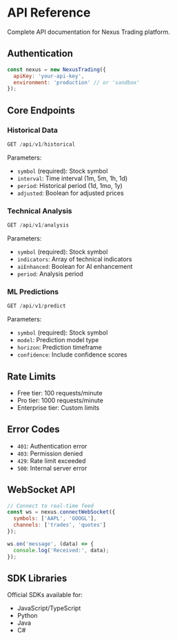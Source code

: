 # API Reference

Complete API documentation for Nexus Trading platform.

## Authentication

```javascript
const nexus = new NexusTrading({
  apiKey: 'your-api-key',
  environment: 'production' // or 'sandbox'
});
```

## Core Endpoints

### Historical Data

```javascript
GET /api/v1/historical
```

Parameters:
- `symbol` (required): Stock symbol
- `interval`: Time interval (1m, 5m, 1h, 1d)
- `period`: Historical period (1d, 1mo, 1y)
- `adjusted`: Boolean for adjusted prices

### Technical Analysis

```javascript
GET /api/v1/analysis
```

Parameters:
- `symbol` (required): Stock symbol
- `indicators`: Array of technical indicators
- `aiEnhanced`: Boolean for AI enhancement
- `period`: Analysis period

### ML Predictions

```javascript
GET /api/v1/predict
```

Parameters:
- `symbol` (required): Stock symbol
- `model`: Prediction model type
- `horizon`: Prediction timeframe
- `confidence`: Include confidence scores

## Rate Limits

- Free tier: 100 requests/minute
- Pro tier: 1000 requests/minute
- Enterprise tier: Custom limits

## Error Codes

- `401`: Authentication error
- `403`: Permission denied
- `429`: Rate limit exceeded
- `500`: Internal server error

## WebSocket API

```javascript
// Connect to real-time feed
const ws = nexus.connectWebSocket({
  symbols: ['AAPL', 'GOOGL'],
  channels: ['trades', 'quotes']
});

ws.on('message', (data) => {
  console.log('Received:', data);
});
```

## SDK Libraries

Official SDKs available for:
- JavaScript/TypeScript
- Python
- Java
- C#
